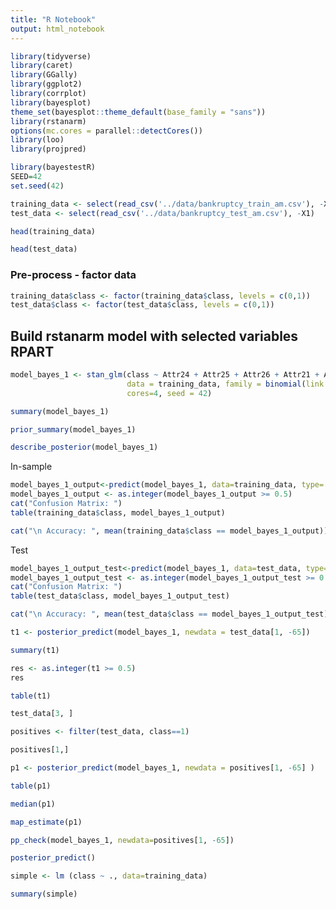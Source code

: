 ```yaml
---
title: "R Notebook"
output: html_notebook
---
```


```r
library(tidyverse)
library(caret)
library(GGally)
library(ggplot2)
library(corrplot)
library(bayesplot)
theme_set(bayesplot::theme_default(base_family = "sans"))
library(rstanarm)
options(mc.cores = parallel::detectCores())
library(loo)
library(projpred)

library(bayestestR)
SEED=42
set.seed(42)
```


```r
training_data <- select(read_csv('../data/bankruptcy_train_am.csv'), -X1)
test_data <- select(read_csv('../data/bankruptcy_test_am.csv'), -X1)
```

```r
head(training_data)
```
```r
head(test_data)
```


### Pre-process - factor  data

```r
training_data$class <- factor(training_data$class, levels = c(0,1))
test_data$class <- factor(test_data$class, levels = c(0,1))
```



## Build rstanarm model with selected variables RPART

```r
model_bayes_1 <- stan_glm(class ~ Attr24 + Attr25 + Attr26 + Attr21 + Attr34 + Attr5 + Attr46 , 
                          data = training_data, family = binomial(link = "logit"), 
                          cores=4, seed = 42)
```


```r
summary(model_bayes_1)
```


```r
prior_summary(model_bayes_1)
```

```r
describe_posterior(model_bayes_1)
```


In-sample
```r
model_bayes_1_output<-predict(model_bayes_1, data=training_data, type='response')
model_bayes_1_output <- as.integer(model_bayes_1_output >= 0.5)
cat("Confusion Matrix: ") 
table(training_data$class, model_bayes_1_output)

cat("\n Accuracy: ", mean(training_data$class == model_bayes_1_output))
```

Test
```r
model_bayes_1_output_test<-predict(model_bayes_1, data=test_data, type='response')
model_bayes_1_output_test <- as.integer(model_bayes_1_output_test >= 0.5)
cat("Confusion Matrix: ") 
table(test_data$class, model_bayes_1_output_test)

cat("\n Accuracy: ", mean(test_data$class == model_bayes_1_output_test))

```

```r
t1 <- posterior_predict(model_bayes_1, newdata = test_data[1, -65])
```

```r
summary(t1)
```


```r
res <- as.integer(t1 >= 0.5)
res
```

```r
table(t1)
```

```r
test_data[3, ]
```


```r
positives <- filter(test_data, class==1)
```

```r
positives[1,]
```

```r
p1 <- posterior_predict(model_bayes_1, newdata = positives[1, -65] )
```

```r
table(p1)
```

```r
median(p1)
```


```r
map_estimate(p1)
```


```r
pp_check(model_bayes_1, newdata=positives[1, -65])
```


```r
posterior_predict()
```

```r
simple <- lm (class ~ ., data=training_data)
```

```r
summary(simple)
```

```r

```

